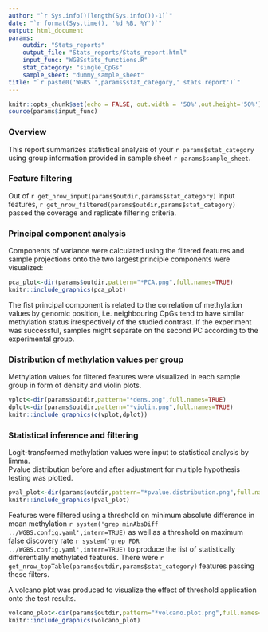 ```yaml
---
author: "`r Sys.info()[length(Sys.info())-1]`"
date: "`r format(Sys.time(), '%d %B, %Y')`"
output: html_document
params:
    outdir: "Stats_reports"
    output_file: "Stats_reports/Stats_report.html"
    input_func: "WGBSstats_functions.R"
    stat_category: "single_CpGs"
    sample_sheet: "dummy_sample_sheet"
title: "`r paste0('WGBS ',params$stat_category,' stats report')`"
---
```


```r
knitr::opts_chunk$set(echo = FALSE, out.width = '50%',out.height='50%')
source(params$input_func)
```


### Overview

This report summarizes statistical analysis of your `r params$stat_category` using group information provided in sample sheet `r params$sample_sheet`.    


### Feature filtering

Out of  `r get_nrow_input(params$outdir,params$stat_category)` input features, `r get_nrow_filtered(params$outdir,params$stat_category)` passed the coverage and replicate filtering criteria.   

### Principal component analysis

Components of variance were calculated using the filtered features and sample projections onto the two largest principle components were visualized:

```r
pca_plot<-dir(params$outdir,pattern="*PCA.png",full.names=TRUE)
knitr::include_graphics(pca_plot)
```

The fist principal component is related to the correlation of methylation values by genomic position, i.e. neighbouring CpGs tend to have similar methylation status irrespectively of the studied contrast. If the experiment was successful, samples might separate on the second PC according to the experimental group.

### Distribution of methylation values per group

Methylation values for filtered features were visualized in each sample group in form of density and violin plots.

```r
vplot<-dir(params$outdir,pattern="*dens.png",full.names=TRUE)
dplot<-dir(params$outdir,pattern="*violin.png",full.names=TRUE)
knitr::include_graphics(c(vplot,dplot))
```


### Statistical inference and filtering

Logit-transformed methylation values were input to statistical analysis by limma.   
Pvalue distribution before and after adjustment for multiple hypothesis testing was plotted.

```r
pval_plot<-dir(params$outdir,pattern="*pvalue.distribution.png",full.names=TRUE)
knitr::include_graphics(pval_plot)
```

Features were filtered using a threshold on minimum absolute difference in mean methylation `r system('grep minAbsDiff ../WGBS.config.yaml',intern=TRUE)` as well as a threshold on maximum false discovery rate `r system('grep FDR ../WGBS.config.yaml',intern=TRUE)` to produce the list of statistically differentially methylated features.
There were `r get_nrow_topTable(params$outdir,params$stat_category)` features passing these filters.

A volcano plot was produced to visualize the effect of threshold application onto the test results.

```r
volcano_plot<-dir(params$outdir,pattern="*volcano.plot.png",full.names=TRUE)
knitr::include_graphics(volcano_plot)
```